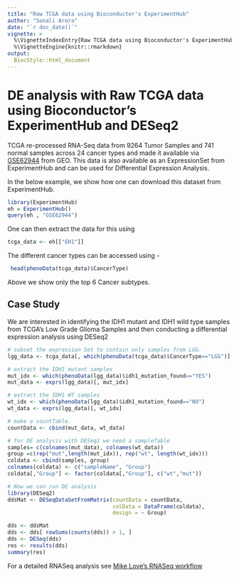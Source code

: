 ```yaml
---
title: "Raw TCGA data using Bioconductor's ExperimentHub"
author: "Sonali Arora"
date: "`r doc_date()`"
vignette: >
  %\VignetteIndexEntry{Raw TCGA data using Bioconductor's ExperimentHub}
  %\VignetteEngine{knitr::rmarkdown}
output: 
  BiocStyle::html_document
---
```



# DE analysis with Raw TCGA data using Bioconductor's ExperimentHub and DESeq2

TCGA re-processed RNA-Seq data from 9264 Tumor Samples and 741 normal samples
across 24 cancer types and made it available via [GSE62944](http://www.ncbi.nlm.nih.gov/geo/query/acc.cgi?acc=GSE62944) from GEO.
This data is also available as an ExpressionSet from ExperimentHub and
can be used for Differential Expression Analysis.

In the below example, we show how one can download this dataset from 
ExperimentHub.

```r
library(ExperimentHub)
eh = ExperimentHub()
query(eh , "GSE62944")
```
One can then extract the data for this using
```r
tcga_data <- eh[["EH1"]]
```
The different cancer types can be accessed using -

```r
 head(phenoData(tcga_data)$CancerType)
```
Above we show only the top 6 Cancer subtypes.

##  Case Study 

We are interested in identifying the IDH1 mutant and IDH1 wild type
samples from TCGA's Low Grade Glioma Samples and then conducting a 
differential expression analysis using DESeq2

```r
# subset the expression Set to contain only samples from LGG.
lgg_data <- tcga_data[, which(phenoData(tcga_data)$CancerType=="LGG")]

# extract the IDHI mutant samples
mut_idx <- which(phenoData(lgg_data)$idh1_mutation_found=="YES")
mut_data <- exprs(lgg_data)[, mut_idx]

# extract the IDH1 WT samples
wt_idx <- which(phenoData(lgg_data)$idh1_mutation_found=="NO")
wt_data <- exprs(lgg_data)[, wt_idx]

# make a countTable.
countData <- cbind(mut_data, wt_data)

# for DE analysis with DESeq2 we need a sampleTable
samples= c(colnames(mut_data), colnames(wt_data))
group =c(rep("mut",length(mut_idx)), rep("wt", length(wt_idx)))
coldata <- cbind(samples, group)
colnames(coldata) <- c("sampleName", "Group")
coldata[,"Group"] <- factor(coldata[,"Group"], c("wt","mut"))

# Now we can run DE analysis
library(DESeq2)
ddsMat <- DESeqDataSetFromMatrix(countData = countData,
                                 colData = DataFrame(coldata),
                                 design = ~ Group)

dds <- ddsMat
dds <- dds[ rowSums(counts(dds)) > 1, ]
dds <- DESeq(dds)
res <- results(dds) 
summary(res)

```

For a detailed RNASeq analysis see [Mike Love's RNASeq workflow](http://www.bioconductor.org/help/workflows/rnaseqGene/)
